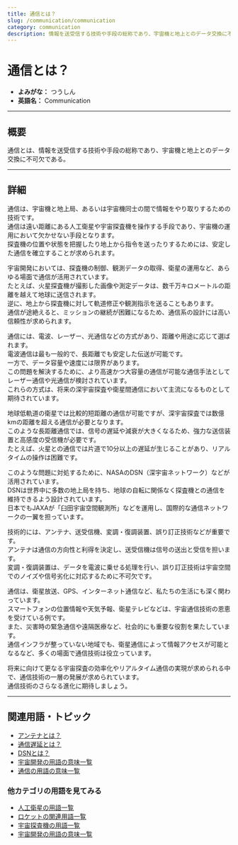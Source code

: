 ```yaml
---
title: 通信とは？
slug: /communication/communication
category: communication
description: 情報を送受信する技術や手段の総称であり、宇宙機と地上とのデータ交換に不可欠である通信について、その定義や用語の意味について解説します
---
```



<Head>
  <script type="application/ld+json">
    {`{
      "@context": "https://schema.org",
      "@type": "DefinedTerm",
      "name": "通信",
      "inDefinedTermSet": "https://www.space-portal.org",
      "termCode": "communication/communication",
      "description": "情報を送受信する技術や手段の総称であり、宇宙機と地上とのデータ交換に不可欠である通信について、その定義や用語の意味及びその内容について解説します",
      "url": "https://www.space-portal.org/docs/communication/communication"
    }`}
  </script>
</Head>

# 通信とは？

- **よみがな：** つうしん  
- **英語名：** Communication  

---

## 概要

通信とは、情報を送受信する技術や手段の総称であり、宇宙機と地上とのデータ交換に不可欠である。

---

## 詳細

通信は、宇宙機と地上局、あるいは宇宙機同士の間で情報をやり取りするための技術です。  
通信は遠い距離にある人工衛星や宇宙探査機を操作する手段であり、宇宙機の運用において欠かせない手段となります。  
探査機の位置や状態を把握したり地上から指令を送ったりするためには、安定した通信を確立することが求められます。

宇宙開発においては、探査機の制御、観測データの取得、衛星の運用など、あらゆる場面で通信が活用されています。  
たとえば、火星探査機が撮影した画像や測定データは、数千万キロメートルの距離を越えて地球に送信されます。  
逆に、地上から探査機に対して軌道修正や観測指示を送ることもあります。  
通信が途絶えると、ミッションの継続が困難になるため、通信系の設計には高い信頼性が求められます。  

通信には、電波、レーザー、光通信などの方式があり、距離や用途に応じて選ばれます。  
電波通信は最も一般的で、長距離でも安定した伝送が可能です。  
一方で、データ容量や速度には限界があります。  
この問題を解決するために、より高速かつ大容量の通信が可能な通信手法としてレーザー通信や光通信が検討されています。  
これらの方式は、将来の深宇宙探査や衛星間通信において主流になるものとして期待されています。  

地球低軌道の衛星では比較的短距離の通信が可能ですが、深宇宙探査では数億kmの距離を超える通信が必要となります。  
このような長距離通信では、信号の遅延や減衰が大きくなるため、強力な送信装置と高感度の受信機が必要です。  
たとえば、火星との通信では片道で10分以上の遅延が生じることがあり、リアルタイムの操作は困難です。  

このような問題に対処するために、NASAのDSN（深宇宙ネットワーク）などが活用されています。  
DSNは世界中に多数の地上局を持ち、地球の自転に関係なく探査機との通信を維持できるよう設計されています。  
日本でもJAXAが「臼田宇宙空間観測所」などを運用し、国際的な通信ネットワークの一翼を担っています。  

技術的には、アンテナ、送受信機、変調・復調装置、誤り訂正技術などが重要です。  
アンテナは通信の方向性と利得を決定し、送受信機は信号の送出と受信を担います。  
変調・復調装置は、データを電波に乗せる処理を行い、誤り訂正技術は宇宙空間でのノイズや信号劣化に対応するために不可欠です。  

通信は、衛星放送、GPS、インターネット通信など、私たちの生活にも深く関わっています。  
スマートフォンの位置情報や天気予報、衛星テレビなどは、宇宙通信技術の恩恵を受けている例です。  
また、災害時の緊急通信や遠隔医療など、社会的にも重要な役割を果たしています。  
通信インフラが整っていない地域でも、衛星通信によって情報アクセスが可能となるなど、多くの場面で通信技術は役立っています。  

将来に向けて更なる宇宙探査の効率化やリアルタイム通信の実現が求められる中で、通信技術の一層の発展が求められています。  
通信技術のさらなる進化に期待しましょう。

---

## 関連用語・トピック

- [アンテナとは？](/docs/communication/technology/antenna/)
- [通信遅延とは？](/docs/communication/technology/communication-delay/)
- [DSNとは？](/docs/communication/system/dsn/)
- [宇宙開発の用語の意味一覧](/docs/category/glossary/)
- [通信の用語の意味一覧](/docs/category/communication/)

### 他カテゴリの用語を見てみる
- [人工衛星の用語一覧](/docs/category/satellite/)
- [ロケットの関連用語一覧](/docs/category/rocket/)
- [宇宙探査機の用語一覧](/docs/category/explorer/)
- [宇宙開発の用語の意味一覧](/docs/category/glossary/)
